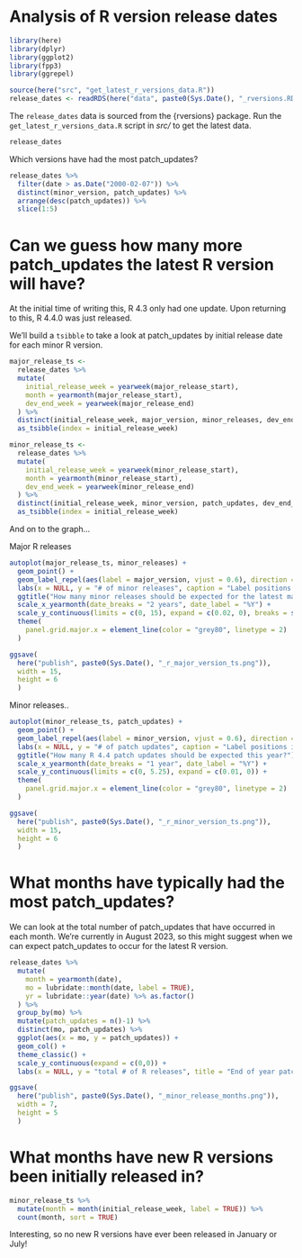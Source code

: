 
# Analysis of R version release dates

```r
library(here)
library(dplyr)
library(ggplot2)
library(fpp3)
library(ggrepel)

source(here("src", "get_latest_r_versions_data.R"))
release_dates <- readRDS(here("data", paste0(Sys.Date(), "_rversions.RDS")))
```

The `release_dates` data is sourced from the {rversions} package. 
Run the `get_latest_r_versions_data.R` script in *src/* to get the latest data. 

```r
release_dates
```
Which versions have had the most patch_updates?

```r
release_dates %>% 
  filter(date > as.Date("2000-02-07")) %>% 
  distinct(minor_version, patch_updates) %>% 
  arrange(desc(patch_updates)) %>% 
  slice(1:5)
```

# Can we guess how many more patch_updates the latest R version will have? 

At the initial time of writing this, R 4.3 only had one update. 
Upon returning to this, R 4.4.0 was just released. 

We'll build a `tsibble` to take a look at patch_updates by initial release date for each minor R version.

```r
major_release_ts <- 
  release_dates %>% 
  mutate(
    initial_release_week = yearweek(major_release_start),
    month = yearmonth(major_release_start),
    dev_end_week = yearweek(major_release_end)
  ) %>% 
  distinct(initial_release_week, major_version, minor_releases, dev_end_week) %>% 
  as_tsibble(index = initial_release_week)

minor_release_ts <- 
  release_dates %>% 
  mutate(
    initial_release_week = yearweek(minor_release_start),
    month = yearmonth(minor_release_start),
    dev_end_week = yearweek(minor_release_end)
  ) %>% 
  distinct(initial_release_week, minor_version, patch_updates, dev_end_week) %>% 
  as_tsibble(index = initial_release_week)
```

And on to the graph... 

Major R releases

```r
autoplot(major_release_ts, minor_releases) + 
  geom_point() + 
  geom_label_repel(aes(label = major_version, vjust = 0.6), direction = "y", segment.color = "blue") + 
  labs(x = NULL, y = "# of minor releases", caption = "Label positions indicate initial release date for major R version") + 
  ggtitle("How many minor releases should be expected for the latest major version of R?") + 
  scale_x_yearmonth(date_breaks = "2 years", date_label = "%Y") + 
  scale_y_continuous(limits = c(0, 15), expand = c(0.02, 0), breaks = seq(0, 15, by = 2)) + 
  theme(
    panel.grid.major.x = element_line(color = "grey80", linetype = 2)
  )
```
```r
ggsave(
  here("publish", paste0(Sys.Date(), "_r_major_version_ts.png")),
  width = 15,
  height = 6
  )
```


Minor releases.. 

```r
autoplot(minor_release_ts, patch_updates) + 
  geom_point() + 
  geom_label_repel(aes(label = minor_version, vjust = 0.6), direction = "y", segment.color = "blue") + 
  labs(x = NULL, y = "# of patch updates", caption = "Label positions indicate initial release date for minor R version") + 
  ggtitle("How many R 4.4 patch updates should be expected this year?") + 
  scale_x_yearmonth(date_breaks = "1 year", date_label = "%Y") + 
  scale_y_continuous(limits = c(0, 5.25), expand = c(0.01, 0)) + 
  theme(
    panel.grid.major.x = element_line(color = "grey80", linetype = 2)
  )
```

```r
ggsave(
  here("publish", paste0(Sys.Date(), "_r_minor_version_ts.png")),
  width = 15,
  height = 6
  )
```

# What months have typically had the most patch_updates? 

We can look at the total number of patch_updates that have occurred in each month. 
We're currently in August 2023, so this might suggest when we can expect patch_updates to occur for the latest R version. 

```r
release_dates %>% 
  mutate(
    month = yearmonth(date),
    mo = lubridate::month(date, label = TRUE),
    yr = lubridate::year(date) %>% as.factor()
  ) %>% 
  group_by(mo) %>% 
  mutate(patch_updates = n()-1) %>% 
  distinct(mo, patch_updates) %>% 
  ggplot(aes(x = mo, y = patch_updates)) +
  geom_col() + 
  theme_classic() + 
  scale_y_continuous(expand = c(0,0)) + 
  labs(x = NULL, y = "total # of R releases", title = "End of year patch_updates are more likely to happen in October and December")
```

```r
ggsave(
  here("publish", paste0(Sys.Date(), "_minor_release_months.png")),
  width = 7,
  height = 5
  )
```


# What months have new R versions been initially released in?  

```r
minor_release_ts %>% 
  mutate(month = month(initial_release_week, label = TRUE)) %>% 
  count(month, sort = TRUE)
```

Interesting, so no new R versions have ever been released in January or July!








